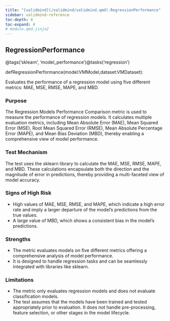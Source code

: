 ```yaml
---
title: "[validmind](/validmind/validmind.qmd).RegressionPerformance"
sidebar: validmind-reference
toc-depth: 4
toc-expand: 4
# module.qmd.jinja2
---
```


<!-- function.qmd.jinja2 -->

## RegressionPerformance<span class="suffix"></span>

<!-- signatures.jinja2 -->

::: {.signature}

<span class="decorators"><span class="decorator">@<span class="n">tags(<span class="s">'sklearn'</span>, <span class="s">'model_performance'</span>)</span></span><span class="decorator">@<span class="n">tasks(<span class="s">'regression'</span>)</span></span></span>

<span class="kw">def</span><span class="name">RegressionPerformance</span>(<span class="params"><span class="n">model</span><span class="p">:</span><span class="n">VMModel</span><span class="muted">,</span></span><span class="params"><span class="n">dataset</span><span class="p">:</span><span class="n">VMDataset</span></span>):

:::

<!-- docstring.jinja2 -->

Evaluates the performance of a regression model using five different metrics: MAE, MSE, RMSE, MAPE, and MBD.

### Purpose

The Regression Models Performance Comparison metric is used to measure the performance of regression models. It calculates multiple evaluation metrics, including Mean Absolute Error (MAE), Mean Squared Error (MSE), Root Mean Squared Error (RMSE), Mean Absolute Percentage Error (MAPE), and Mean Bias Deviation (MBD), thereby enabling a comprehensive view of model performance.

### Test Mechanism

The test uses the sklearn library to calculate the MAE, MSE, RMSE, MAPE, and MBD. These calculations encapsulate both the direction and the magnitude of error in predictions, thereby providing a multi-faceted view of model accuracy.

### Signs of High Risk

- High values of MAE, MSE, RMSE, and MAPE, which indicate a high error rate and imply a larger departure of the model's predictions from the true values.
- A large value of MBD, which shows a consistent bias in the model’s predictions.

### Strengths

- The metric evaluates models on five different metrics offering a comprehensive analysis of model performance.
- It is designed to handle regression tasks and can be seamlessly integrated with libraries like sklearn.

### Limitations

- The metric only evaluates regression models and does not evaluate classification models.
- The test assumes that the models have been trained and tested appropriately prior to evaluation. It does not handle pre-processing, feature selection, or other stages in the model lifecycle.
